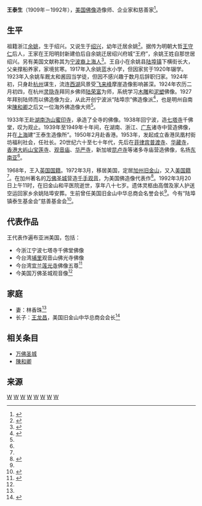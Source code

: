 '''王泰生'''（1909年－1992年），[[美国|美国]][[佛像|佛像]]造像师、企业家和慈善家<ref name="WangBrielf">{{cite web|url=http://www.zjda.gov.cn/dadb/tszt/mrcd/201209/t20120912_162226.html|title=王泰生|publisher=浙江档案网|deadurl=yes|archiveurl=https://web.archive.org/web/20151222231226/http://www.zjda.gov.cn/dadb/tszt/mrcd/201209/t20120912_162226.html|archivedate=2015年12月22日|df=}}</ref>。

==生平==

祖籍浙江[[余姚|余姚]]，生于绍兴。又说生于[[绍兴|绍兴]]，幼年迁居余姚<ref name="WangYuyao">{{cite web |url=http://www.ocao.yy.gov.cn/art/2010/6/2/art_16831_802598.html |title=美国旧金山中华总商会名誉会长——王泰生 |publisher=余姚侨网 |date=2010-06-02 |accessdate=2015-12-15 |archive-date=2016-03-04 |archive-url=https://web.archive.org/web/20160304185555/http://www.ocao.yy.gov.cn/art/2010/6/2/art_16831_802598.html |dead-url=no }}</ref>。据传为明朝大哲[[王守仁|王守仁]]后人，王家在王阳明封新建伯后自余姚迁居绍兴府城“王府”，余姚王姓自那世居绍兴。另有美国文献称其为[[宁波裔上海人|宁波裔上海人]]<ref>{{cite web |url=http://www.drbachinese.org/vbs/publish/468/vbs468p041.pdf |title=為何要造佛像？ Why Do We Make Images of the Buddhas? |publisher=菩提田 |format=PDF |language=en |accessdate=2015-12-15 |archive-date=2016-03-04 |archive-url=https://web.archive.org/web/20160304112920/http://www.drbachinese.org/vbs/publish/468/vbs468p041.pdf |dead-url=no }}</ref>。王自小在余姚县[[陆埠镇|陆埠镇]]下横街长大，父亲撑船养家，家境贫寒。1917年入余姚蓝水小学，但因家贫于1920年辍学。1923年入余姚车厩太和酱园当学徒，但因不感兴趣于数月后辞职归家。1924年初，只身赴[[杭州|杭州]]谋生，流连[[西湖|西湖]]风景受[[飞来峰|飞来峰]]摩崖造像影响甚深。1924年农历二月初四，在杭州[[灵隐寺|灵隐寺]]拜同乡佛师[[陆荣富|陆荣富]]为师，系统学习[[木雕|木雕]]和[[泥塑|泥塑]]佛像。1927年拜别陆师而以佛造像为业，从此开创宁波派“陆埠宗”佛造像派<ref>{{cite web |url=http://www.foxiang.net.cn/new/178.htm |title=宁波的朱金佛像雕刻以余姚陆埠为中心 |date=2013-11-08 |access-date=2015-12-15 |archive-url=https://web.archive.org/web/20160305003233/http://www.foxiang.net.cn/new/178.htm |archive-date=2016-03-05 |dead-url=yes }}</ref>，也是明州自南宋[[陳和卿|陳和卿]]之后又一位海外佛造像大师<ref name="WangYuyao"/>。

1933年王赴[[湖南|湖南]][[沩山|沩山]][[蜜印寺|蜜印寺]]，承造了全寺的佛像。1938年回宁波，造[[七塔寺|七塔寺]]千佛堂，叹为观止。1939年至1949年十年间，在湖南、浙江、[[广东|广东]]诸寺中营造佛像，并在[[上海|上海]]建“王泰生造像所”。1950年2月赴香港。1953年，发起成立香港凤凰村街坊福利社会，任社长。20世纪六十至七十年代，先后在[[菲律宾|菲律宾]][[普渡寺|普渡寺]]、[[华藏寺|华藏寺]]，[[香港|香港]][[大屿山|大屿山]][[宝莲寺|宝莲寺]]、[[观音庙|观音庙]]、[[华严寺|华严寺]]，新加坡[[昆卢寺|昆卢寺]]等诸多寺庙营造佛像，名扬[[东南亚|东南亚]]<ref name="WangYuyao"/>。

1968年，王入[[英国|英国]][[国籍|国籍]]。1972年3月，移居美国，定居[[加州|加州]][[旧金山|旧金山]]，又入[[美国籍|美国籍]]<ref name="WangBrielf"/>。在加州著名的[[万佛圣城|万佛圣城]]营造[[千手观音|千手观音]]，为美国佛造像代表作<ref name="Guanyin">{{cite web |url=http://www.drbachinese.org/vbs/publish/539/vbs539p029.pdf |title=王泰生雕刻千手千眼觀世音菩薩法像 |publisher=菩提田 |author=Yi Huan Shi |format=PDF |language=en |accessdate=2015-12-15 |archive-date=2016-03-04 |archive-url=https://web.archive.org/web/20160304190515/http://www.drbachinese.org/vbs/publish/539/vbs539p029.pdf |dead-url=no }}</ref>。1992年3月20日上午11时，在旧金山和平医院逝世，享年八十七岁。遗体灵柩由高僧及家人护送空运回家乡余姚陆埠安葬。生前曾任美国旧金山中华总商会名誉会长<ref name="WangYuyao"/>。今有“陆埠镇泰生基金会”慈善基金会<ref >{{cite web |url=http://202.107.212.146:838/nbwshj/index.php?option=com_content&view=article&id=578:2011-09-15-01-13-45&catid=52:m&Itemid=71 |title=浓浓乡情润故土 ——忆旅美侨胞王泰生 |publisher=宁波文史资料第十九辑·情满桑梓 |author=陆宣 |accessdate=2015-12-15 |archive-date=2016-03-05 |archive-url=https://web.archive.org/web/20160305030837/http://202.107.212.146:838/nbwshj/index.php?option=com_content&view=article&id=578:2011-09-15-01-13-45&catid=52:m&Itemid=71 |dead-url=no }}</ref>。

==代表作品==
王代表作遍布亚洲美国，包括：
* 今浙江宁波七塔寺千佛堂佛像
* 今台湾[[埔里|埔里]]观音山佛光寺佛像
* 今台湾[[宜兰|宜兰]][[莲光寺|莲光寺]]佛像五尊<ref>{{cite web|url=http://www.fobao.cn/siyuan/show-2730.html |title=宜兰莲光寺 |publisher=香道网 |author=佛宝网 |date=2015-02-12}}</ref>
* 今美国万佛圣城观音像<ref name="Guanyin"/>

==家庭==
* 妻：林香珠<ref name="WangYuyao"/>
* 长子：[[王龙昌|王龙昌]]，美国旧金山中华总商会会长<ref>{{cite web|url=http://www.zjda.gov.cn/dadb/tszt/mrcd/201209/t20120912_173446.html|title=王龙昌|publisher=浙江历史名人辞典}}{{Dead link|date=2018年6月 |bot=InternetArchiveBot |fix-attempted=no }}</ref>

==相关条目==
* [[万佛圣城|万佛圣城]]
* [[陳和卿|陳和卿]]

==来源==
{{reflist|2}}

[[Category:余姚人|W]]
[[Category:中国雕塑家|W]]
[[Category:香港雕塑家|W]]
[[Category:美国雕塑家|W]]
[[Category:香港宁波人|W]]
[[Category:寧波裔英國人|W]]
[[Category:宁波裔美国人|W]]
[[Category:宁波裔上海人|W]]